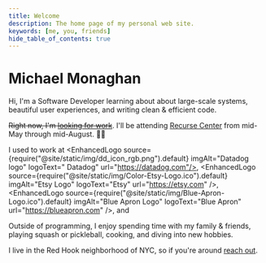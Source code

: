 ```yaml
---
title: Welcome
description: The home page of my personal web site.
keywords: [me, you, friends]
hide_table_of_contents: true
---
```



# Michael Monaghan

Hi, I'm a Software Developer learning about about large-scale systems, beautiful user experiences, and writing clean & efficient code.

~~Right now, I'm [looking for work](./blog/what-im-looking-for)~~. I'll be attending [Recurse Center](https://recurse.com) from mid-May through mid-August. 💪🏻

<RCScout />

I used to work at <EnhancedLogo source={require("@site/static/img/dd_icon_rgb.png").default} imgAlt="Datadog logo" logoText=" Datadog" url="https://datadog.com"/>, <EnhancedLogo source={require("@site/static/img/Color-Etsy-Logo.ico").default} imgAlt="Etsy Logo" logoText="Etsy" url="https://etsy.com" />, <EnhancedLogo source={require("@site/static/img/Blue-Apron-Logo.ico").default} imgAlt="Blue Apron Logo" logoText="Blue Apron" url="https://blueapron.com" />, and <EnhancedLogo imgAlt="No Logo Provided" logoText="InterviewJet" url="https://interviewjet.com" />

Outside of programming, I enjoy spending time with my family & friends, playing squash or pickleball, cooking, and diving into new hobbies.

I live in the Red Hook neighborhood of NYC, so if you're around [reach out](./contact/).

